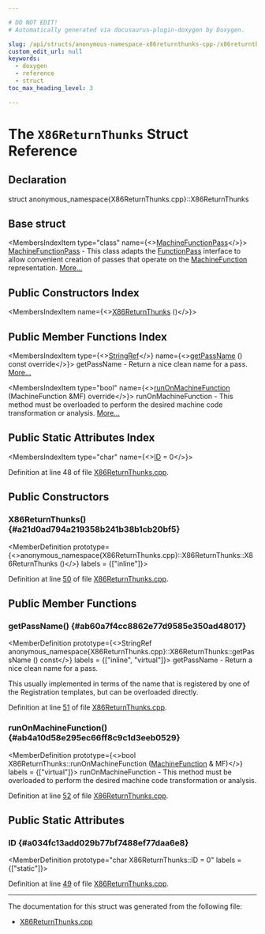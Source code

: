 ```yaml
---

# DO NOT EDIT!
# Automatically generated via docusaurus-plugin-doxygen by Doxygen.

slug: /api/structs/anonymous-namespace-x86returnthunks-cpp-/x86returnthunks
custom_edit_url: null
keywords:
  - doxygen
  - reference
  - struct
toc_max_heading_level: 3

---
```





# The `X86ReturnThunks` Struct Reference

<DoxygenPage pluginConfig={pluginConfig}>



## Declaration

<CodeBlock>struct anonymous_namespace{X86ReturnThunks.cpp}::X86ReturnThunks</CodeBlock>

## Base struct

<MembersIndex>

<MembersIndexItem
  type="class"
  name={<><a href="/docs/api/classes/llvm/machinefunctionpass">MachineFunctionPass</a></>}>
<a href="/docs/api/classes/llvm/machinefunctionpass">MachineFunctionPass</a> - This class adapts the <a href="/docs/api/classes/llvm/functionpass">FunctionPass</a> interface to allow convenient creation of passes that operate on the <a href="/docs/api/classes/llvm/machinefunction">MachineFunction</a> representation. <a href="/docs/api/classes/llvm/machinefunctionpass/#details">More...</a>
</MembersIndexItem>

</MembersIndex>

## Public Constructors Index

<MembersIndex>

<MembersIndexItem
  name={<><a href="#a21d0ad794a219358b241b38b1cb20bf5">X86ReturnThunks</a> ()</>}>
</MembersIndexItem>

</MembersIndex>

## Public Member Functions Index

<MembersIndex>

<MembersIndexItem
  type={<><a href="/docs/api/classes/llvm/stringref">StringRef</a></>}
  name={<><a href="#ab60a7f4cc8862e77d9585e350ad48017">getPassName</a> () const override</>}>
getPassName - Return a nice clean name for a pass. <a href="#ab60a7f4cc8862e77d9585e350ad48017">More...</a>
</MembersIndexItem>

<MembersIndexItem
  type="bool"
  name={<><a href="#ab4a10d58e295ec66ff8c9c1d3eeb0529">runOnMachineFunction</a> (MachineFunction &amp;MF) override</>}>
runOnMachineFunction - This method must be overloaded to perform the desired machine code transformation or analysis. <a href="#ab4a10d58e295ec66ff8c9c1d3eeb0529">More...</a>
</MembersIndexItem>

</MembersIndex>

## Public Static Attributes Index

<MembersIndex>

<MembersIndexItem
  type="char"
  name={<><a href="#a034fc13add029b77bf7488ef77daa6e8">ID</a> = 0</>}>
</MembersIndexItem>

</MembersIndex>


Definition at line 48 of file <a href="/docs/api/files/lib/lib/target/lib/target/x86/x86returnthunks-cpp">X86ReturnThunks.cpp</a>.

<SectionDefinition>

## Public Constructors

### X86ReturnThunks() {#a21d0ad794a219358b241b38b1cb20bf5}

<MemberDefinition
  prototype={<>anonymous&#95;namespace&#123;X86ReturnThunks.cpp&#125;::X86ReturnThunks::X86ReturnThunks ()</>}
  labels = {["inline"]}>

Definition at line <a href="/docs/api/files/lib/lib/target/lib/target/x86/x86returnthunks-cpp/#l00050">50</a> of file <a href="/docs/api/files/lib/lib/target/lib/target/x86/x86returnthunks-cpp">X86ReturnThunks.cpp</a>.
</MemberDefinition>

</SectionDefinition>

<SectionDefinition>

## Public Member Functions

### getPassName() {#ab60a7f4cc8862e77d9585e350ad48017}

<MemberDefinition
  prototype={<>StringRef anonymous&#95;namespace&#123;X86ReturnThunks.cpp&#125;::X86ReturnThunks::getPassName () const</>}
  labels = {["inline", "virtual"]}>
getPassName - Return a nice clean name for a pass.

This usually implemented in terms of the name that is registered by one of the Registration templates, but can be overloaded directly.

Definition at line <a href="/docs/api/files/lib/lib/target/lib/target/x86/x86returnthunks-cpp/#l00051">51</a> of file <a href="/docs/api/files/lib/lib/target/lib/target/x86/x86returnthunks-cpp">X86ReturnThunks.cpp</a>.
</MemberDefinition>

### runOnMachineFunction() {#ab4a10d58e295ec66ff8c9c1d3eeb0529}

<MemberDefinition
  prototype={<>bool X86ReturnThunks::runOnMachineFunction (<a href="/docs/api/classes/llvm/machinefunction">MachineFunction</a> &amp; MF)</>}
  labels = {["virtual"]}>
runOnMachineFunction - This method must be overloaded to perform the desired machine code transformation or analysis.

Definition at line <a href="/docs/api/files/lib/lib/target/lib/target/x86/x86returnthunks-cpp/#l00052">52</a> of file <a href="/docs/api/files/lib/lib/target/lib/target/x86/x86returnthunks-cpp">X86ReturnThunks.cpp</a>.
</MemberDefinition>

</SectionDefinition>

<SectionDefinition>

## Public Static Attributes

### ID {#a034fc13add029b77bf7488ef77daa6e8}

<MemberDefinition
  prototype="char X86ReturnThunks::ID = 0"
  labels = {["static"]}>

Definition at line <a href="/docs/api/files/lib/lib/target/lib/target/x86/x86returnthunks-cpp/#l00049">49</a> of file <a href="/docs/api/files/lib/lib/target/lib/target/x86/x86returnthunks-cpp">X86ReturnThunks.cpp</a>.
</MemberDefinition>

</SectionDefinition>

<hr/>

The documentation for this struct was generated from the following file:

<ul>
<li><a href="/docs/api/files/lib/lib/target/lib/target/x86/x86returnthunks-cpp">X86ReturnThunks.cpp</a></li>
</ul>

</DoxygenPage>
